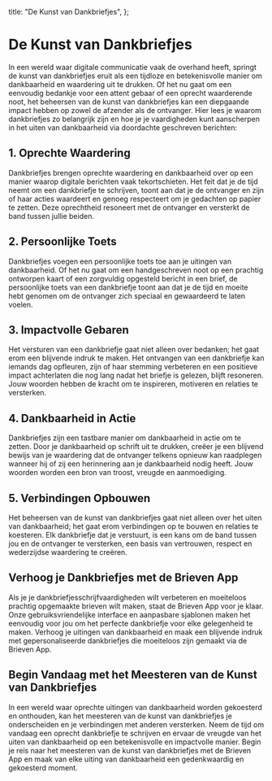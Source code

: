 
  title: "De Kunst van Dankbriefjes",
};

# De Kunst van Dankbriefjes

<MdxImage src="/blog/the-art-of-thank-you-notes.jpg" alt="De Kunst van Dankbriefjes" width={800} height={700} />

In een wereld waar digitale communicatie vaak de overhand heeft, springt de kunst van dankbriefjes eruit als een tijdloze en betekenisvolle manier om dankbaarheid en waardering uit te drukken. Of het nu gaat om een eenvoudig bedankje voor een attent gebaar of een oprecht waarderende noot, het beheersen van de kunst van dankbriefjes kan een diepgaande impact hebben op zowel de afzender als de ontvanger. Hier lees je waarom dankbriefjes zo belangrijk zijn en hoe je je vaardigheden kunt aanscherpen in het uiten van dankbaarheid via doordachte geschreven berichten:

## 1. Oprechte Waardering

Dankbriefjes brengen oprechte waardering en dankbaarheid over op een manier waarop digitale berichten vaak tekortschieten. Het feit dat je de tijd neemt om een dankbriefje te schrijven, toont aan dat je de ontvanger en zijn of haar acties waardeert en genoeg respecteert om je gedachten op papier te zetten. Deze oprechtheid resoneert met de ontvanger en versterkt de band tussen jullie beiden.

## 2. Persoonlijke Toets

Dankbriefjes voegen een persoonlijke toets toe aan je uitingen van dankbaarheid. Of het nu gaat om een handgeschreven noot op een prachtig ontworpen kaart of een zorgvuldig opgesteld bericht in een brief, de persoonlijke toets van een dankbriefje toont aan dat je de tijd en moeite hebt genomen om de ontvanger zich speciaal en gewaardeerd te laten voelen.

## 3. Impactvolle Gebaren

Het versturen van een dankbriefje gaat niet alleen over bedanken; het gaat erom een blijvende indruk te maken. Het ontvangen van een dankbriefje kan iemands dag opfleuren, zijn of haar stemming verbeteren en een positieve impact achterlaten die nog lang nadat het briefje is gelezen, blijft resoneren. Jouw woorden hebben de kracht om te inspireren, motiveren en relaties te versterken.

## 4. Dankbaarheid in Actie

Dankbriefjes zijn een tastbare manier om dankbaarheid in actie om te zetten. Door je dankbaarheid op schrift uit te drukken, creëer je een blijvend bewijs van je waardering dat de ontvanger telkens opnieuw kan raadplegen wanneer hij of zij een herinnering aan je dankbaarheid nodig heeft. Jouw woorden worden een bron van troost, vreugde en aanmoediging.

## 5. Verbindingen Opbouwen

Het beheersen van de kunst van dankbriefjes gaat niet alleen over het uiten van dankbaarheid; het gaat erom verbindingen op te bouwen en relaties te koesteren. Elk dankbriefje dat je verstuurt, is een kans om de band tussen jou en de ontvanger te versterken, een basis van vertrouwen, respect en wederzijdse waardering te creëren.

## Verhoog je Dankbriefjes met de Brieven App

Als je je dankbriefjesschrijfvaardigheden wilt verbeteren en moeiteloos prachtig opgemaakte brieven wilt maken, staat de Brieven App voor je klaar. Onze gebruiksvriendelijke interface en aanpasbare sjablonen maken het eenvoudig voor jou om het perfecte dankbriefje voor elke gelegenheid te maken. Verhoog je uitingen van dankbaarheid en maak een blijvende indruk met gepersonaliseerde dankbriefjes die moeiteloos zijn gemaakt via de Brieven App.

## Begin Vandaag met het Meesteren van de Kunst van Dankbriefjes

In een wereld waar oprechte uitingen van dankbaarheid worden gekoesterd en onthouden, kan het meesteren van de kunst van dankbriefjes je onderscheiden en je verbindingen met anderen versterken. Neem de tijd om vandaag een oprecht dankbriefje te schrijven en ervaar de vreugde van het uiten van dankbaarheid op een betekenisvolle en impactvolle manier. Begin je reis naar het meesteren van de kunst van dankbriefjes met de Brieven App en maak van elke uiting van dankbaarheid een gedenkwaardig en gekoesterd moment.
